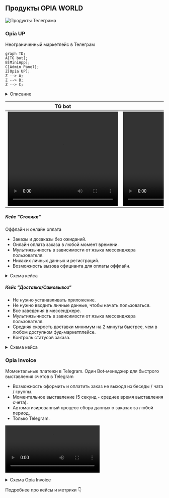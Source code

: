 
## Продукты OPIA WORLD

<Image src="/tg-products.jpg" alt="Продукты Телеграма" width={840} height={300} /> 

### Opia UP

<Callout type="info">Неограниченный маркетлейс в Телеграм</Callout>


```mermaid
graph TD;
A[TG bot];
B[MiniApp];
C[Admin Panel];
Z[Opia UP];
Z --> A;
Z --> B;
Z --> C;
```
<details>
    <summary>Описание</summary>
    Мини-приложение для пользователей внутри мессенджера Telegram, которое представляет собой food-маркетплейс с возможностью формирования заказов, предварительной оплаты и постоплаты, бронирования столов и еды в любом из существующих кейсов сферы HoReCa.
    
    🍽️ Столы — заказ за столами путем сканирования QR-кодов или NFC-меток, связанных с конкретным столом.
    
    🍔 Фастфуд — заказ без очереди путем сканирования кода или использования мини-приложения для выбора заведения.
    
    🏬🍴 Фуд-корт — заказ путем сканирования кода и выбора конкретного заведения в определенной локации в mini app.
    
    🚚 Доставка - дистанционный заказ с доставкой из любой удаленной точки, выбрав конкретное заведение в mini app или отсканировав QR-код.
    
    🛍️ Самовывоз - дистанционный заказ на самовывоз из выбранного места.

</details>

|  TG bot | MiniApp |
|---|---|
| <video height="300" width="350" controls> <source src="/bot.mp4" /> Your browser does not support the video tag... </video> | <video height="300" width="350" controls> <source src="/miniapp.mp4" /> Your browser does not support the video tag... </video> |

##### Кейс "Столики"

<Callout type="info">Оффлайн и онлайн оплата</Callout>

- Заказы и дозаказы без ожиданий.
- Онлайн оплата заказа в любой момент времени.
- Мультиязычность в зависимости от языка мессенджера пользователя.
- Никаких личных данных и регистраций.
- Возможность вызова официанта для оплаты оффлайн.

<details>
    <summary>Схема кейса</summary>

```mermaid
sequenceDiagram
    actor User
    participant Bot
    participant AdminPanel
    participant POS
    actor Administrator

    User ->> User: Сканирование QR кода
    User ->> Bot: Нажать "Сделать заказ"
    Bot ->> Bot: Открыть MiniApp
    Bot ->> User: Каталог
    User ->> User: Оформление корзины
    User ->> Bot: Нажать "Оформить"
    Bot ->> AdminPanel: Новый заказ
    Bot ->> POS: Создать заказ в POS
    
    note over User, Administrator: Приготовление, обслуживание

    User ->> Bot: Нажать "Оплатить заказ"
    Bot ->> User: Страница оплаты
    User ->> User: Оплата
    User ->> Bot: Отзыв
    
    Bot ->> Administrator: Отзыв

    note over User, Administrator: Довольный клиент освободил стол, сэкономив свое драгоценное время

    Administrator ->> POS: Закрыть заказ
    POS ->> AdminPanel: Закрыть заказ
```

</details>

##### Кейс "Доставка/Самовывоз"

- Не нужно устанавливать приложение.
- Не нужно вводить личные данные, чтобы начать пользоваться.
- Все заведения в мессенджере.
- Мультиязычность в зависимости от языка мессенджера пользователя.
- Средняя скорость доставки минимум на 2 минуты быстрее, чем в любом доступном фуд-маркетплейсе.
- Контроль статусов заказа.

<details>
    <summary>Схема кейса</summary>

```mermaid
sequenceDiagram
    actor User
    participant Bot
    participant AdminPanel
    participant POS
    participant Cook
    actor Administrator

    User ->> User: Переход в бота (Ссылка, QR)
    User ->> Bot: Нажать "Сделать заказ"
    Bot ->> Bot: Открыть MiniApp
    Bot ->> User: Каталог
    User ->> User: Оформление корзины
    User ->> Bot: Нажать "Оформить"
    User ->> Bot: Нажать "Оплатить заказ"
    Bot ->> User: Страница оплаты
    User ->> Bot: Оплата
    Bot ->> AdminPanel: Новый заказ
    Bot ->> POS: Создать заказ в POS
    POS ->> Cook: Новый заказ
    Cook ->> Cook: Приготовление
    Cook ->> POS: Заказ приготовлен
    POS ->> Bot: Заказ приготовлен
    Bot ->> User: Ваш заказ готов(самовывоз)|в пути(доставка) 

    note over User, Administrator: Ожидания самовывоза или доставка
    
    User ->> Bot: Отзыв
    Bot ->> Administrator: Отзыв

    Administrator ->> POS: Закрыть заказ
    POS ->> AdminPanel: Закрыть заказ
```

</details>

### Opia Invoice

<Callout type="info">Моментальные платежи в Telegram. Один Bot-менеджер для быстрого выставления счетов в Telegram</Callout>

- Возможность оформить и оплатить заказ не выходя из беседы / чата / группы.
- Моментальное выставление (5 секунд - среднее время выставления счета).
- Автоматизированный процесс сбора данных о заказах за любой период.
- Только Telegram.

<video controls> <source src="/invoice.mp4" /> Your browser does not support the video tag... </video>

<details>
    <summary>Схема Opia Invoice</summary>
    <Image src="/invoice.png" alt="Схема Opia Invoice" width={840} height={300} /> 
</details>

Подробнее про кейсы и метрики 👇

<Cards>
  <Card title="Кейсы и метрики" href="cases_and_metrics" />
</Cards>
